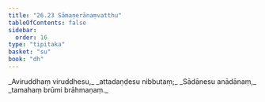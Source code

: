 ```yaml
---
title: "26.23 Sāmaṇerānaṃvatthu"
tableOfContents: false
sidebar:
  order: 16
type: "tipitaka"
basket: "su"
book: "dh"
---
```



<DynamicBreadcrumb />

<Division number="406" book="dh">

<Paragraph number="434" type="verses" book="dh">
_Aviruddhaṃ viruddhesu,_  
_attadaṇḍesu nibbutaṃ;_  
_Sādānesu anādānaṃ,_  
_tamahaṃ brūmi brāhmaṇaṃ._
</Paragraph>
</Division>